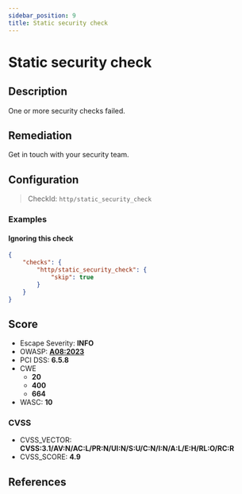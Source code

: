 ```yaml
---
sidebar_position: 9
title: Static security check
---
```


# Static security check

## Description

One or more security checks failed.

## Remediation

Get in touch with your security team.


## Configuration

> CheckId: `http/static_security_check`


### Examples


#### Ignoring this check

```json
{
    "checks": {
        "http/static_security_check": {
            "skip": true
        }
    }
}
```




## Score

- Escape Severity: **<span className="info-severityom">INFO</span>**
- OWASP: **[A08:2023](https://github.com/OWASP/API-Security/blob/master/editions/2023/en/0xa8-lack-of-protection-from-automated-threats.md)**
- PCI DSS: **6.5.8**
- CWE
  - **20**
  - **400**
  - **664**
- WASC: **10**



### CVSS

- CVSS_VECTOR: **CVSS:3.1/AV:N/AC:L/PR:N/UI:N/S:U/C:N/I:N/A:L/E:H/RL:O/RC:R**
- CVSS_SCORE: **4.9**

## References


